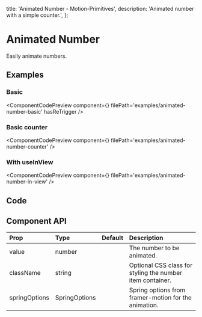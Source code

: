   title: 'Animated Number - Motion-Primitives',
  description: 'Animated number with a simple counter.',
};


# Animated Number

Easily animate numbers.

## Examples

### Basic

<ComponentCodePreview
  component={<AnimatedNumberBasic />}
  filePath='examples/animated-number-basic'
  hasReTrigger
/>

### Basic counter

<ComponentCodePreview
  component={<AnimatedNumberCounter />}
  filePath='examples/animated-number-counter'
/>

### With useInView

<ComponentCodePreview
  component={<AnimatedNumberInView />}
  filePath='examples/animated-number-in-view'
/>

## Code

<CodeBlock filePath='components/core/animated-number.tsx' />

## Component API

| Prop          | Type          | Default | Description                                               |
| :------------ | :------------ | :------ | :-------------------------------------------------------- |
| value         | number        |         | The number to be animated.                                |
| className     | string        |         | Optional CSS class for styling the number item container. |
| springOptions | SpringOptions |         | Spring options from framer-motion for the animation.      |
